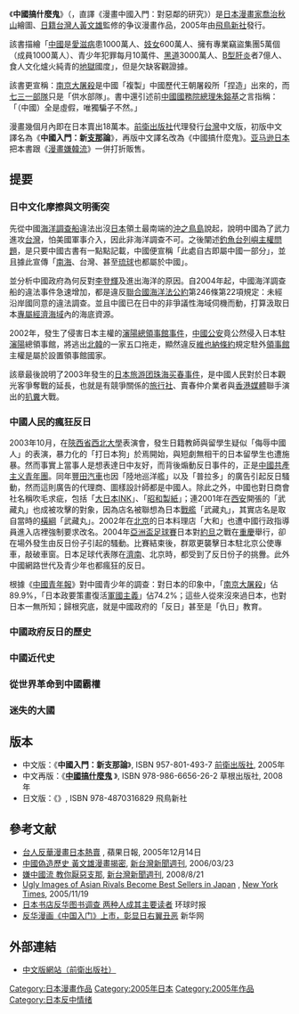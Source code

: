 {{多個問題|
{{expert|time=2011-02-17T12:53:19+00:00}}
{{original research|time=2011-02-17T12:53:19+00:00}}
{{Refimprove |time=2009-05-29T11:17:19+00:00 }}
{{No footnotes|time=2020-12-14T09:19:47+00:00}}
}}
{{japanese|japanese=マンガ中国入門<br />やっかいな隣人の研究|kana=マンガちゅうごくにゅうもん<br/>やっかいなりんじんのけんきゅう|romaji=Manga Chūgoku Nyūmon:<br />Yakkaina Rinjin no Kenkyū}}
《'''中國搞什麼鬼'''》（{{lang-ja|マンガ中国入門 やっかいな隣人の研究}}，直譯《漫畫中國入門：對惡鄰的研究》）是[[日本漫畫家|日本漫畫家]][[喬治秋山|喬治秋山]]繪圖、[[在日台灣人|日籍台灣人]][[黃文雄_(作家)|黃文雄]]監修的争议漫畫作品，2005年由[[飛鳥新社|飛鳥新社]]發行。

該書描繪「[[中國|中國]]是[[愛滋病|愛滋病]]患1000萬人、[[妓女|妓女]]600萬人、擁有專業竊盜集團5萬個（成員1000萬人）、青少年犯罪每月10萬件、[[黑道|黑道]]3000萬人、[[B型肝炎|B型肝炎]]者7億人、食人文化爐火純青的[[地獄|地獄]]國度」，但是欠缺客觀證據。

該書更宣稱：[[南京大屠殺|南京大屠殺]]是中國「複製」中國歷代王朝屠殺所「捏造」出來的，而[[七三一部隊|七三一部隊]]只是「供水部隊」。書中還引述前[[中國國務院總理|中國國務院總理]][[朱鎔基|朱鎔基]]之言指稱：「（中國）全是虛假，唯獨騙子不然。」

漫畫幾個月內即在日本賣出18萬本。[[前衛出版社|前衛出版社]]代理發行[[台灣|台灣]]中文版，初版中文譯名為《'''中國入門：新[[支那|支那]]論'''》，再版中文譯名改為《中國搞什麼鬼》。[[亚马逊日本|亚马逊日本]]把本書跟《[[漫畫嫌韓流|漫畫嫌韓流]]》一併打折販售。

==提要==

===日中文化摩擦與文明衝突===
先從中國[[海洋調查船|海洋調查船]]違法出沒[[日本|日本]]領土最南端的[[沖之鳥島|沖之鳥島]]說起，說明中國為了武力進攻[[台灣|台灣]]，怕美國軍事介入，因此非海洋調查不可。之後闡述[[釣魚台列嶼主權問題|釣魚台列嶼主權問題]]，是只要中國古書有一點點記載，中國便宣稱「此處自古即屬中國一部分」，並且據此宣傳「[[南海|南海]]、台灣、甚至[[琉球|琉球]]也都屬於中國」。

並分析中國政府為何反對[[李登輝|李登輝]]及進出海洋的原因。自2004年起，中國海洋調查船的違法事件急速增加，都是違反[[聯合國海洋法公約|聯合國海洋法公約]]第246條第22項規定：未經沿岸國同意的違法調查。並且中國已在日中的非爭議性海域伺機而動，打算汲取日本[[專屬經濟海域|專屬經濟海域]]內的海底資源。

2002年，發生了侵害日本主權的[[日本駐瀋陽總領事館事件|瀋陽總領事館事件]]，[[中國公安|中國公安]]竟公然侵入日本駐[[瀋陽|瀋陽]]總領事館，將逃出[[北韓|北韓]]的一家五口拖走，顯然違反[[維也納條約|維也納條約]]規定駐外[[領事館|領事館]]主權是屬於設置領事館國家。

該章最後說明了2003年發生的[[日本旅游团珠海买春事件|日本旅游团珠海买春事件]]，是中國人民對於日本觀光客爭奪戰的延長，也就是有競爭關係的[[旅行社|旅行社]]、賣春仲介業者與[[香港媒體|香港媒體]]聯手演出的[[扒糞|扒糞]]大戰。

===中國人民的瘋狂反日===
2003年10月，在[[陝西省|陝西省]][[西北大学_(中国)|西北大學]]表演會，發生日籍教師與留學生疑似「侮辱中國人」的表演，暴力化的「打日本狗」於焉開始，與短劇無相干的日本留學生也遭施暴。然而事實上當事人是想表達日中友好，而背後煽動反日事件的，正是[[中國共產主义青年團|中國共產主义青年團]]。同年[[豐田汽車|豐田汽車]]也因「陸地巡洋艦」以及「普拉多」的廣告引起反日騷動，然而這則廣告的代理商、圖樣設計師都是中國人。除此之外，中國也對日商會社名稱吹毛求疵，包括「[[大日本INK|大日本INK]]」、「[[昭和製紙|昭和製紙]]」；連2001年在[[西安|西安]]開張的「武藏丸」也成被攻擊的對象，因為店名被聯想為日本[[戰艦|戰艦]]「武藏丸」，其實店名是取自當時的[[橫綱|橫綱]]「武藏丸」。2002年在[[北京|北京]]的日本料理店「大和」也遭中國行政指導員進入店裡強制要求改名。2004年[[亞洲盃足球賽|亞洲盃足球賽]]日本對[[約旦|約旦]]之戰在[[重慶|重慶]]舉行，卻在場外發生由反日份子引起的騷動。比賽結束後，群眾更襲擊日本駐北京公使專車，敲破車窗。日本足球代表隊在[[濟南|濟南]]、北京時，都受到了反日份子的挑釁。此外中國網路世代及青少年也都瘋狂的反日。

根據《[[中國青年報|中國青年報]]》對中國青少年的調查：對日本的印象中，「[[南京大屠殺|南京大屠殺]]」佔89.9%，「日本政要策畫復活[[軍國主義|軍國主義]]」佔74.2%；這些人從來沒來過日本，也對日本一無所知；歸根究底，就是中國政府的「反日」甚至是「仇日」教育。

===中國政府反日的歷史===

===中國近代史===

===從世界革命到中國霸權===

===迷失的大國===

==版本==
*中文版：《'''中國入門：新支那論'''》, ISBN 957-801-493-7 [[前衛出版社|前衛出版社]], 2005年
*中文再版：《'''[http://www.kingstone.com.tw/book/book_page.asp?kmcode=2015740024078&lid=search&actid=wise 中國搞什麼鬼] {{Wayback|url=http://www.kingstone.com.tw/book/book_page.asp?kmcode=2015740024078&lid=search&actid=wise |date=20160304105127 }}'''》, ISBN 978-986-6656-26-2 草根出版社, 2008年
*日文版：《'''[https://web.archive.org/web/20141104190236/http://www.avanguard.com.tw/ch/CH1/1838/MD/MD0000001838001297.html {{lang|ja|マンガ中国入門 やっかいな隣人の研究}}]'''》, ISBN 978-4870316829 飛鳥新社

==參考文献==
{{reflist}}
*[http://hk.apple.nextmedia.com/international/art/20051214/5484859 台人反華漫畫日本熱賣] {{Wayback|url=http://hk.apple.nextmedia.com/international/art/20051214/5484859 |date=20170723160838 }}, 蘋果日報, 2005年12月14日
*[https://web.archive.org/web/20141104170152/http://www.newtaiwan.com.tw/bulletinview.jsp?bulletinid=23730 中國偽造歷史 黃文雄漫畫揭密], [[新台灣新聞週刊|新台灣新聞週刊]], 2006/03/23
*[https://web.archive.org/web/20141104122700/http://www.newtaiwan.com.tw/bulletinview.jsp?bulletinid=82632 嫌中國流 教你厭惡支那], [[新台灣新聞週刊|新台灣新聞週刊]], 2008/8/21
*[http://www.nytimes.com/2005/11/19/international/asia/19comics.html Ugly Images of Asian Rivals Become Best Sellers in Japan] {{Wayback|url=http://www.nytimes.com/2005/11/19/international/asia/19comics.html |date=20141122175649 }}, [[New_York_Times|New York Times]], 2005/11/19
*[http://news.sina.com.cn/c/2006-02-20/03208248351s.shtml 日本书店反华图书调查 两种人成其主要读者] {{Wayback|url=http://news.sina.com.cn/c/2006-02-20/03208248351s.shtml |date=20160304093310 }}环球时报
*[http://news.xinhuanet.com/mrdx/2005-11/27/content_3841521.htm 反华漫画《中国入门》上市，彰显日右翼丑恶] {{Wayback|url=http://news.xinhuanet.com/mrdx/2005-11/27/content_3841521.htm |date=20141104211217 }}新华网

==外部連結==
{{wikiquote|黃文雄 (作家)}}
*[https://web.archive.org/web/20071204125458/http://www.avanguard.com.tw/web/MdFront?command=displayDetail&p_id=MD0000001838001318&FP= 中文版網站（前衛出版社）]

{{DEFAULTSORT:Manga Chuugoku Nyuumon}}

[[Category:日本漫畫作品|Category:日本漫畫作品]]
[[Category:2005年日本|Category:2005年日本]]
[[Category:2005年作品|Category:2005年作品]]
[[Category:日本反中情绪|Category:日本反中情绪]]